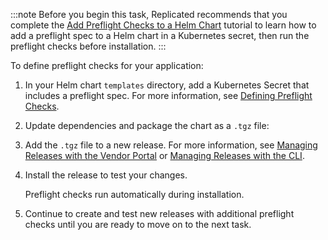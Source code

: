 
:::note
Before you begin this task, Replicated recommends that you complete the [Add Preflight Checks to a Helm Chart](/vendor/tutorial-preflight-helm-setup) tutorial to learn how to add a preflight spec to a Helm chart in a Kubernetes secret, then run the preflight checks before installation.
:::

To define preflight checks for your application:

1. In your Helm chart `templates` directory, add a Kubernetes Secret that includes a preflight spec. For more information, see [Defining Preflight Checks](/vendor/preflight-defining).

1. Update dependencies and package the chart as a `.tgz` file:

   <HelmPackage/>

1. Add the `.tgz` file to a new release. For more information, see [Managing Releases with the Vendor Portal](releases-creating-releases) or [Managing Releases with the CLI](releases-creating-cli).

1. Install the release to test your changes.

    Preflight checks run automatically during installation.

1. Continue to create and test new releases with additional preflight checks until you are ready to move on to the next task.